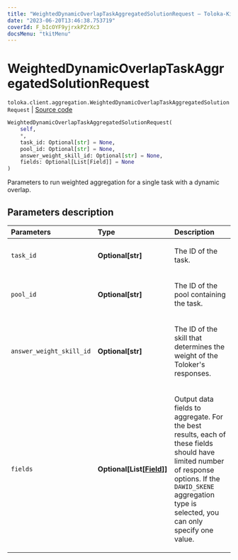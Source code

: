 ```yaml
---
title: "WeightedDynamicOverlapTaskAggregatedSolutionRequest — Toloka-Kit | Toloka documentation"
date: "2023-06-20T13:46:38.753719"
coverId: F_bIcOYF9yjrxkPZrXc3
docsMenu: "tkitMenu"
---
```


# WeightedDynamicOverlapTaskAggregatedSolutionRequest

`toloka.client.aggregation.WeightedDynamicOverlapTaskAggregatedSolutionRequest` | [Source code](https://github.com/Toloka/toloka-kit/blob/v1.2.0/src/client/aggregation.py#L65)

```python
WeightedDynamicOverlapTaskAggregatedSolutionRequest(
    self,
    *,
    task_id: Optional[str] = None,
    pool_id: Optional[str] = None,
    answer_weight_skill_id: Optional[str] = None,
    fields: Optional[List[Field]] = None
)
```

Parameters to run weighted aggregation for a single task with a dynamic overlap.

## Parameters description

| Parameters | Type | Description |
| :----------| :----| :-----------|
`task_id`|**Optional\[str\]**|<p>The ID of the task.</p>
`pool_id`|**Optional\[str\]**|<p>The ID of the pool containing the task.</p>
`answer_weight_skill_id`|**Optional\[str\]**|<p>The ID of the skill that determines the weight of the Toloker's responses.</p>
`fields`|**Optional\[List\[[Field](/docs/toloka-kit/reference/toloka.client.aggregation.WeightedDynamicOverlapTaskAggregatedSolutionRequest.Field)\]\]**|<p>Output data fields to aggregate. For the best results, each of these fields should have limited number of response options. If the `DAWID_SKENE` aggregation type is selected, you can only specify one value.</p>